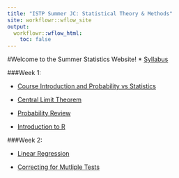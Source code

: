 ```yaml
---
title: "ISTP Summer JC: Statistical Theory & Methods"
site: workflowr::wflow_site
output:
  workflowr::wflow_html:
    toc: false
---
```

#Welcome to the Summer Statistics Website! 
* [Syllabus](syllabus.html) 

###Week 1:

* [Course Introduction and Probability vs Statistics](introCourse.html)

* [Central Limit Theorem](CLT.html)

* [Probability Review](ProbabilityReview.html)

* [Introduction to R](introR.html)

###Week 2:

* [Linear Regression](linearRegression.html)

* [Correcting for Mutliple Tests](multipleTesting.html)
